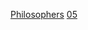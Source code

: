 {{philcentcat|5th|05}}
{{Commons category|5th-century philosophers}}
{{catmain|中世紀哲學}}
{{portal|哲學}}

[[Category:5世紀學者|Philosophers]]
[[Category:中世纪哲学家|05]]